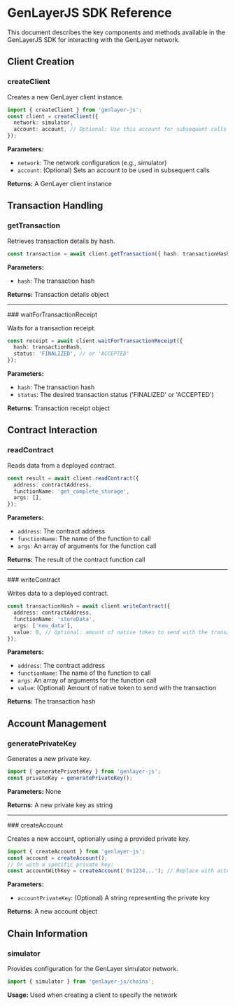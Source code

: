 # GenLayerJS SDK Reference

This document describes the key components and methods available in the GenLayerJS SDK for interacting with the GenLayer network.

## Client Creation

### createClient

Creates a new GenLayer client instance.
```typescript
import { createClient } from 'genlayer-js';
const client = createClient({
  network: simulator,
  account: account, // Optional: Use this account for subsequent calls
});
```

**Parameters:**
- `network`: The network configuration (e.g., simulator)
- `account`: (Optional) Sets an account to be used in subsequent calls

**Returns:** A GenLayer client instance

## Transaction Handling

### getTransaction

Retrieves transaction details by hash.

```typescript
const transaction = await client.getTransaction({ hash: transactionHash });
```

**Parameters:**
- `hash`: The transaction hash

**Returns:** Transaction details object
<br/>
<hr/>
### waitForTransactionReceipt

Waits for a transaction receipt.

```typescript
const receipt = await client.waitForTransactionReceipt({
  hash: transactionHash,
  status: 'FINALIZED', // or 'ACCEPTED'
});
```

**Parameters:**
- `hash`: The transaction hash
- `status`: The desired transaction status ('FINALIZED' or 'ACCEPTED')

**Returns:** Transaction receipt object

## Contract Interaction

### readContract

Reads data from a deployed contract.
```typescript
const result = await client.readContract({
  address: contractAddress,
  functionName: 'get_complete_storage',
  args: [],
});
```


**Parameters:**
- `address`: The contract address
- `functionName`: The name of the function to call
- `args`: An array of arguments for the function call

**Returns:** The result of the contract function call
<br/>
<hr/>
### writeContract

Writes data to a deployed contract.
```typescript
const transactionHash = await client.writeContract({
  address: contractAddress,
  functionName: 'storeData',
  args: ['new_data'],
  value: 0, // Optional: amount of native token to send with the transaction
});
```


**Parameters:**
- `address`: The contract address
- `functionName`: The name of the function to call
- `args`: An array of arguments for the function call
- `value`: (Optional) Amount of native token to send with the transaction

**Returns:** The transaction hash

## Account Management

### generatePrivateKey

Generates a new private key.
```typescript
import { generatePrivateKey } from 'genlayer-js';
const privateKey = generatePrivateKey();
```

**Parameters:** None

**Returns:** A new private key as string
<br/>
<hr/>
### createAccount

Creates a new account, optionally using a provided private key.
```typescript
import { createAccount } from 'genlayer-js';
const account = createAccount();
// Or with a specific private key:
const accountWithKey = createAccount('0x1234...'); // Replace with actual private key
```

**Parameters:**
- `accountPrivateKey`: (Optional) A string representing the private key

**Returns:** A new account object

## Chain Information

### simulator

Provides configuration for the GenLayer simulator network.
```typescript
import { simulator } from 'genlayer-js/chains';
```
**Usage:** Used when creating a client to specify the network

